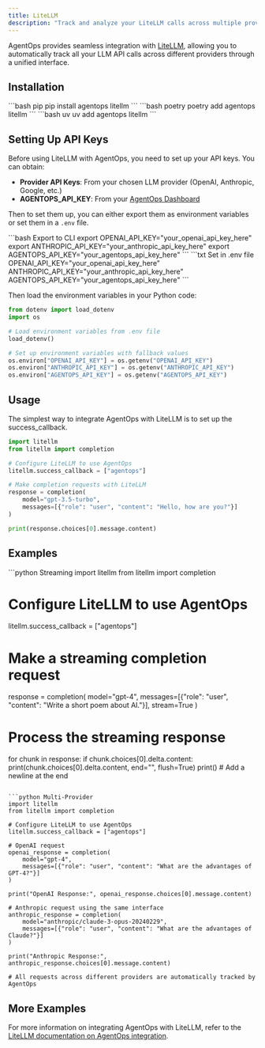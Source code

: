 ```yaml
---
title: LiteLLM
description: "Track and analyze your LiteLLM calls across multiple providers with AgentOps"
---
```


AgentOps provides seamless integration with [LiteLLM](https://github.com/BerriAI/litellm), allowing you to automatically track all your LLM API calls across different providers through a unified interface.

## Installation

<CodeGroup>
```bash pip
pip install agentops litellm
```
```bash poetry
poetry add agentops litellm
```
```bash uv
uv add agentops litellm
```
</CodeGroup>

## Setting Up API Keys

Before using LiteLLM with AgentOps, you need to set up your API keys. You can obtain:
- **Provider API Keys**: From your chosen LLM provider (OpenAI, Anthropic, Google, etc.)
- **AGENTOPS_API_KEY**: From your [AgentOps Dashboard](https://app.agentops.ai/)

Then to set them up, you can either export them as environment variables or set them in a `.env` file.

<CodeGroup>
```bash Export to CLI
export OPENAI_API_KEY="your_openai_api_key_here"
export ANTHROPIC_API_KEY="your_anthropic_api_key_here"
export AGENTOPS_API_KEY="your_agentops_api_key_here"
```
```txt Set in .env file
OPENAI_API_KEY="your_openai_api_key_here"
ANTHROPIC_API_KEY="your_anthropic_api_key_here"
AGENTOPS_API_KEY="your_agentops_api_key_here"
    ```
</CodeGroup>

Then load the environment variables in your Python code:

```python
from dotenv import load_dotenv
import os

# Load environment variables from .env file
load_dotenv()

# Set up environment variables with fallback values
os.environ["OPENAI_API_KEY"] = os.getenv("OPENAI_API_KEY")
os.environ["ANTHROPIC_API_KEY"] = os.getenv("ANTHROPIC_API_KEY")
os.environ["AGENTOPS_API_KEY"] = os.getenv("AGENTOPS_API_KEY")
```

## Usage

The simplest way to integrate AgentOps with LiteLLM is to set up the success_callback.

```python
import litellm
from litellm import completion

# Configure LiteLLM to use AgentOps
litellm.success_callback = ["agentops"]

# Make completion requests with LiteLLM
response = completion(
    model="gpt-3.5-turbo",
    messages=[{"role": "user", "content": "Hello, how are you?"}]
)

print(response.choices[0].message.content)
```

## Examples

<CodeGroup>
```python Streaming
import litellm
from litellm import completion

# Configure LiteLLM to use AgentOps
litellm.success_callback = ["agentops"]

# Make a streaming completion request
response = completion(
    model="gpt-4",
    messages=[{"role": "user", "content": "Write a short poem about AI."}],
    stream=True
)

# Process the streaming response
for chunk in response:
    if chunk.choices[0].delta.content:
        print(chunk.choices[0].delta.content, end="", flush=True)
print()  # Add a newline at the end
```

```python Multi-Provider
import litellm
from litellm import completion

# Configure LiteLLM to use AgentOps
litellm.success_callback = ["agentops"]

# OpenAI request
openai_response = completion(
    model="gpt-4",
    messages=[{"role": "user", "content": "What are the advantages of GPT-4?"}]
)

print("OpenAI Response:", openai_response.choices[0].message.content)

# Anthropic request using the same interface
anthropic_response = completion(
    model="anthropic/claude-3-opus-20240229",
    messages=[{"role": "user", "content": "What are the advantages of Claude?"}]
)

print("Anthropic Response:", anthropic_response.choices[0].message.content)

# All requests across different providers are automatically tracked by AgentOps
```
</CodeGroup>


## More Examples
<CardGroup cols={2}>
  <Card title="LiteLLM Quickstart Notebook" icon="notebook" href="/v2/examples/litellm" />
</CardGroup>

For more information on integrating AgentOps with LiteLLM, refer to the [LiteLLM documentation on AgentOps integration](https://docs.litellm.ai/docs/observability/agentops_integration).

<script type="module" src="/scripts/github_stars.js"></script>
<script type="module" src="/scripts/scroll-img-fadein-animation.js"></script>
<script type="module" src="/scripts/button_heartbeat_animation.js"></script>
<script type="css" src="/styles/styles.css"></script>
